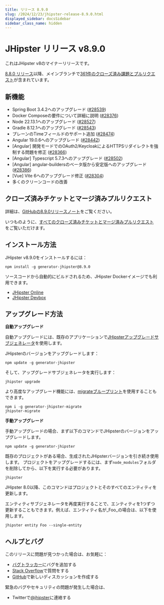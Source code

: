 ```yaml
---
title: リリース 8.9.0
slug: /2024/12/23/jhipster-release-8.9.0.html
displayed_sidebar: docsSidebar
sidebar_class_name: hidden
---
```


# JHipster リリース v8.9.0

これはJHipster v8のマイナーリリースです。

[8.8.0 リリース](/2024/12/23/jhipster-release-8.8.0.html)以降、メインブランチで[361件のクローズ済み課題とプルリクエスト](https://github.com/jhipster/generator-jhipster/issues?q=is:closed+milestone:8.9.0)が含まれています。

## 新機能

* Spring Boot 3.4.2へのアップグレード ([#28539](https://github.com/jhipster/generator-jhipster/pull/28539))
* Docker Composeの要件について詳細に説明 ([#28376](https://github.com/jhipster/generator-jhipster/pull/28376))
* Node 22.13.1へのアップグレード ([#28527](https://github.com/jhipster/generator-jhipster/pull/28527))
* Gradle 8.12.1へのアップグレード ([#28543](https://github.com/jhipster/generator-jhipster/pull/28543))
* プレーンのTimeフィールドのサポート追加 ([#28474](https://github.com/jhipster/generator-jhipster/pull/28474))
* Angular 19.0.6へのアップグレード ([#28442](https://github.com/jhipster/generator-jhipster/pull/28442))
* [Angular] 開発モードでのOAuth2/KeycloakによるHTTPSリダイレクトを強制する問題を修正 ([#28366](https://github.com/jhipster/generator-jhipster/pull/28366))
* [Angular] Typescript 5.7.3へのアップグレード ([#28502](https://github.com/jhipster/generator-jhipster/pull/28502))
* [Angular] angular-buildersのベータ版から安定版へのアップグレード ([#28386](https://github.com/jhipster/generator-jhipster/pull/28386))
* [Vue] Vite 6へのアップグレード修正 ([#28304](https://github.com/jhipster/generator-jhipster/pull/28304))
* 多くのクリーンコードの改善

## クローズ済みチケットとマージ済みプルリクエスト

詳細は、[GitHubの8.9.0リリースノート](https://github.com/jhipster/generator-jhipster/releases/tag/v8.9.0)をご覧ください。

いつものように、[すべてのクローズ済みチケットとマージ済みプルリクエスト](https://github.com/jhipster/generator-jhipster/issues?q=is:closed+milestone:8.9.0) をご覧いただけます。

## インストール方法

JHipster v8.9.0をインストールするには：

```
npm install -g generator-jhipster@8.9.0
```

ソースコードから自動的にビルドされるため、JHipster Dockerイメージでも利用できます。

- [JHipster Online](https://start.jhipster.tech)
- [JHipster Devbox](https://github.com/jhipster/jhipster-devbox)

## アップグレード方法

**自動アップグレード**

自動アップグレードには、既存のアプリケーションで[JHipsterアップグレードサブジェネレータ](/upgrading-an-application/)を使用します。

JHipsterのバージョンをアップグレードします：

```
npm update -g generator-jhipster
```

そして、アップグレードサブジェネレータを実行します：

```
jhipster upgrade
```

より高度なアップグレード機能には、[migrateブループリント](https://github.com/jhipster/generator-jhipster-migrate)を使用することもできます。

```
npm i -g generator-jhipster-migrate
jhipster-migrate
```

**手動アップグレード**

手動アップグレードの場合、まず以下のコマンドでJHipsterのバージョンをアップグレードします。

```
npm update -g generator-jhipster
```

既存のプロジェクトがある場合、生成されたJHipsterバージョンを引き続き使用します。
プロジェクトをアップグレードするには、まず`node_modules`フォルダを削除してから、以下を実行する必要があります。

```
jhipster
```

JHipster 8.0以降、このコマンドはプロジェクトとそのすべてのエンティティを更新します。

エンティティサブジェネレータを再度実行することで、エンティティを1つずつ更新することもできます。例えば、エンティティ名が_Foo_の場合は、以下を使用します。

```
jhipster entity Foo --single-entity
```

## ヘルプとバグ

このリリースに問題が見つかった場合は、お気軽に：

- [バグトラッカー](https://github.com/jhipster/generator-jhipster/issues?state=open)にバグを追加する
- [Stack Overflow](http://stackoverflow.com/tags/jhipster/info)で質問をする
- [GitHub](https://github.com/jhipster/generator-jhipster/discussions)で新しいディスカッションを作成する

緊急のバグやセキュリティの問題が発生した場合は、

- Twitterで[@jhipster](https://twitter.com/jhipster)に連絡する